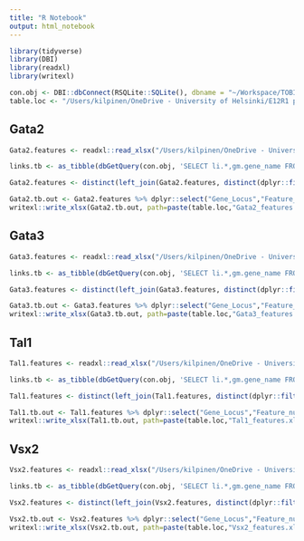 ```yaml
---
title: "R Notebook"
output: html_notebook
---
```


```r
library(tidyverse)
library(DBI)
library(readxl)
library(writexl)
```

```r
con.obj <- DBI::dbConnect(RSQLite::SQLite(), dbname = "~/Workspace/TOBIAS.dr.h12_140524.sqlite")
table.loc <- "/Users/kilpinen/OneDrive - University of Helsinki/E12R1 project/Manuscript I - Regulation of Tal1 dependent rV2 lineage bifurcation/Tables/Per gene feature tables/"
```

## Gata2

```r
Gata2.features <- readxl::read_xlsx("/Users/kilpinen/OneDrive - University of Helsinki/E12R1 project/Manuscript I - Regulation of Tal1 dependent rV2 lineage bifurcation/Tables/Archive/Gata2 feature summary_new.xlsx", sheet = "Sheet1")
```

```r
links.tb <- as_tibble(dbGetQuery(con.obj, 'SELECT li.*,gm.gene_name FROM links as li, gene_metadata as gm WHERE gm.ensg_id=li.ensg_id'))
```

```r
Gata2.features <- distinct(left_join(Gata2.features, distinct(dplyr::filter(links.tb, gene_name=="Gata2")), by=c("Feature"="feature")))
```

```r
Gata2.tb.out <- Gata2.features %>% dplyr::select("Gene_Locus","Feature_number","Feature","kb from TSS","length bp","score","zscore", "pvalue","Gene_identity","Comment","Ref")
writexl::write_xlsx(Gata2.tb.out, path=paste(table.loc,"Gata2_features.xlsx",sep=""))
```

## Gata3

```r
Gata3.features <- readxl::read_xlsx("/Users/kilpinen/OneDrive - University of Helsinki/E12R1 project/Manuscript I - Regulation of Tal1 dependent rV2 lineage bifurcation/Tables/Archive/Gata3 feature summary_new.xlsx", sheet = "Sheet1")
```

```r
links.tb <- as_tibble(dbGetQuery(con.obj, 'SELECT li.*,gm.gene_name FROM links as li, gene_metadata as gm WHERE gm.ensg_id=li.ensg_id'))
```

```r
Gata3.features <- distinct(left_join(Gata3.features, distinct(dplyr::filter(links.tb, gene_name=="Gata3")), by=c("Feature"="feature")))
```

```r
Gata3.tb.out <- Gata3.features %>% dplyr::select("Gene_Locus","Feature_number","Feature","kb from TSS","length bp","score","zscore", "pvalue","Gene_identity")
writexl::write_xlsx(Gata3.tb.out, path=paste(table.loc,"Gata3_features.xlsx",sep=""))
```

## Tal1

```r
Tal1.features <- readxl::read_xlsx("/Users/kilpinen/OneDrive - University of Helsinki/E12R1 project/Manuscript I - Regulation of Tal1 dependent rV2 lineage bifurcation/Tables/Archive/Tal1 feature summary_new_2.xlsx", sheet = "Sheet1")
```

```r
links.tb <- as_tibble(dbGetQuery(con.obj, 'SELECT li.*,gm.gene_name FROM links as li, gene_metadata as gm WHERE gm.ensg_id=li.ensg_id'))
```

```r
Tal1.features <- distinct(left_join(Tal1.features, distinct(dplyr::filter(links.tb, gene_name=="Tal1")), by=c("Feature"="feature")))
```

```r
Tal1.tb.out <- Tal1.features %>% dplyr::select("Gene_Locus","Feature_number","Feature","kb from TSS","length bp","score","zscore", "pvalue","Gene_identity")
writexl::write_xlsx(Tal1.tb.out, path=paste(table.loc,"Tal1_features.xlsx",sep=""))
```


## Vsx2

```r
Vsx2.features <- readxl::read_xlsx("/Users/kilpinen/OneDrive - University of Helsinki/E12R1 project/Manuscript I - Regulation of Tal1 dependent rV2 lineage bifurcation/Tables/Archive/Vsx2 feature summary_new.xlsx", sheet = "Sheet1")
```

```r
links.tb <- as_tibble(dbGetQuery(con.obj, 'SELECT li.*,gm.gene_name FROM links as li, gene_metadata as gm WHERE gm.ensg_id=li.ensg_id'))
```

```r
Vsx2.features <- distinct(left_join(Vsx2.features, distinct(dplyr::filter(links.tb, gene_name=="Vsx2")), by=c("Feature"="feature")))
```

```r
Vsx2.tb.out <- Vsx2.features %>% dplyr::select("Gene_Locus","Feature_number","Feature","kb from TSS","length bp","score","zscore", "pvalue","Gene_identity","Comment","Ref")
writexl::write_xlsx(Vsx2.tb.out, path=paste(table.loc,"Vsx2_features.xlsx",sep=""))
```